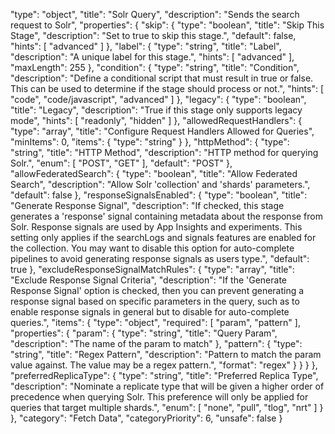   "type": "object",
  "title": "Solr Query",
  "description": "Sends the search request to Solr",
  "properties": {
    "skip": {
      "type": "boolean",
      "title": "Skip This Stage",
      "description": "Set to true to skip this stage.",
      "default": false,
      "hints": [
        "advanced"
      ]
    },
    "label": {
      "type": "string",
      "title": "Label",
      "description": "A unique label for this stage.",
      "hints": [
        "advanced"
      ],
      "maxLength": 255
    },
    "condition": {
      "type": "string",
      "title": "Condition",
      "description": "Define a conditional script that must result in true or false. This can be used to determine if the stage should process or not.",
      "hints": [
        "code",
        "code/javascript",
        "advanced"
      ]
    },
    "legacy": {
      "type": "boolean",
      "title": "Legacy",
      "description": "True if this stage only supports legacy mode",
      "hints": [
        "readonly",
        "hidden"
      ]
    },
    "allowedRequestHandlers": {
      "type": "array",
      "title": "Configure Request Handlers Allowed for Queries",
      "minItems": 0,
      "items": {
        "type": "string"
      }
    },
    "httpMethod": {
      "type": "string",
      "title": "HTTP Method",
      "description": "HTTP method for querying Solr.",
      "enum": [
        "POST",
        "GET"
      ],
      "default": "POST"
    },
    "allowFederatedSearch": {
      "type": "boolean",
      "title": "Allow Federated Search",
      "description": "Allow Solr 'collection' and 'shards' parameters.",
      "default": false
    },
    "responseSignalsEnabled": {
      "type": "boolean",
      "title": "Generate Response Signal",
      "description": "If checked, this stage generates a 'response' signal containing metadata about the response from Solr. Response signals are used by App Insights and experiments. This setting only applies if the searchLogs and signals features are enabled for the collection. You may want to disable this option for auto-complete pipelines to avoid generating response signals as users type.",
      "default": true
    },
    "excludeResponseSignalMatchRules": {
      "type": "array",
      "title": "Exclude Response Signal Criteria",
      "description": "If the 'Generate Response Signal' option is checked, then you can prevent generating a response signal based on specific parameters in the query, such as to enable response signals in general but to disable for auto-complete queries.",
      "items": {
        "type": "object",
        "required": [
          "param",
          "pattern"
        ],
        "properties": {
          "param": {
            "type": "string",
            "title": "Query Param",
            "description": "The name of the param to match"
          },
          "pattern": {
            "type": "string",
            "title": "Regex Pattern",
            "description": "Pattern to match the param value against. The value may be a regex pattern.",
            "format": "regex"
          }
        }
      }
    },
    "preferredReplicaType": {
      "type": "string",
      "title": "Preferred Replica Type",
      "description": "Nominate a replicate type that will be given a higher order of precedence when querying Solr. This preference will only be applied for queries that target multiple shards.",
      "enum": [
        "none",
        "pull",
        "tlog",
        "nrt"
      ]
    }
  },
  "category": "Fetch Data",
  "categoryPriority": 6,
  "unsafe": false
}
